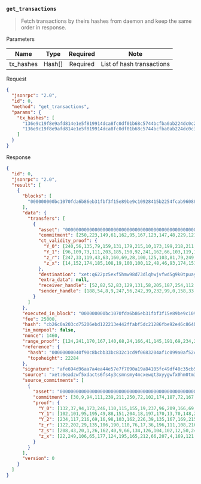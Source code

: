 ### `get_transactions`

> Fetch transactions by theirs hashes from daemon and keep the same order in response.

Parameters

| Name      | Type   | Required |            Note           |
|:---------:|:------:|:--------:|:-------------------------:|
| tx_hashes | Hash[] | Required | List of hash transactions |

Request

```json
{
  "jsonrpc": "2.0",
  "id": 0,
  "method": "get_transactions",
  "params": {
    "tx_hashes": [
      "136e9c19f8e9afd814e1e5f819914dca8fc0df01b68c5744bcfba0ab224dc0c2",
      "136e9c19f8e9afd814e1e5f819914dca8fc0df01b68c5744bcfba0ab224dc0c3"
    ]
  }
}
```

Response

```json
{
  "id": 0,
  "jsonrpc": "2.0",
  "result": [
    {
      "blocks": [
        "000000000bc1070fda6b86eb31fbf3f15e89be9c10928415b2254fcab96088a8"
      ],
      "data": {
        "transfers": [
          {
            "asset": "0000000000000000000000000000000000000000000000000000000000000000",
            "commitment": [250,223,149,61,162,95,167,123,147,48,229,121,70,107,159,33,93,138,52,125,112,67,196,92,229,122,189,104,59,206,43,3],
            "ct_validity_proof": {
              "Y_0": [240,56,135,79,159,131,179,215,10,173,199,218,211,152,3,119,177,130,82,11,186,45,189,4,177,242,57,215,208,18,156,38],
              "Y_1": [96,109,73,111,203,185,150,92,241,162,66,103,119,135,244,47,3,4,209,167,173,37,0,236,45,151,150,224,127,169,46,98],
              "z_r": [247,33,119,43,63,160,69,28,100,125,103,81,79,249,247,99,157,207,253,92,251,107,237,126,108,197,226,7,133,176,88,6],
              "z_x": [14,152,174,185,108,19,100,100,12,48,46,93,174,151,157,155,162,90,148,78,33,36,50,119,249,77,198,234,175,143,198,12]
            },
            "destination": "xet:q622pz5exf5hmw98d73dlqhwjvfwd5g9k0tpuay90ga634c64cgsqczfmvx",
            "extra_data": null,
            "receiver_handle": [52,82,52,83,129,131,58,205,187,254,112,59,69,128,62,11,42,203,113,2,123,33,239,179,17,203,49,51,16,145,7,106],
            "sender_handle": [188,54,8,9,247,56,242,39,232,99,0,158,33,27,235,151,179,101,72,71,175,255,7,240,45,159,243,241,91,139,140,6]
          }
        ]
      },
      "executed_in_block": "000000000bc1070fda6b86eb31fbf3f15e89be9c10928415b2254fcab96088a8",
      "fee": 25000,
      "hash": "cb26c0a203cd75206ebd122213e442ffabf5dc21286fbe92e46c864ba723dcdd",
      "in_mempool": false,
      "nonce": 1460,
      "range_proof": [124,241,170,167,140,68,24,166,41,145,191,69,234,201,234,239,61,60,99,63,200,141,100,229,15,102,94,188,248,30,4,48,42,120,154,41,222,76,118,151,244,51,113,250,217,83,96,203,197,148,184,74,60,166,241,160,143,102,62,155,215,38,37,122,42,248,247,186,179,253,194,35,207,139,39,187,239,147,82,62,108,59,155,205,191,135,218,57,36,189,189,84,151,1,39,107,208,196,174,14,189,108,152,135,212,165,216,216,5,92,113,45,238,54,128,107,187,198,112,167,232,179,104,254,250,231,189,87,82,52,38,254,193,108,172,216,158,181,100,119,124,16,138,131,228,171,63,181,25,3,110,91,165,101,94,170,238,103,98,3,174,73,71,183,231,165,105,188,78,62,176,243,8,136,227,139,43,32,142,224,69,103,152,64,121,148,80,249,71,245,153,9,64,81,107,254,25,185,43,46,168,157,255,232,217,255,98,1,206,13,161,124,126,241,83,166,157,151,195,71,84,244,83,3,240,39,164,253,188,212,254,252,17,100,140,197,27,29,30,222,188,172,39,143,135,203,210,18,203,59,67,207,192,90,152,78,144,105,115,204,215,73,135,212,0,102,83,236,36,167,123,128,246,39,64,76,38,214,230,158,211,115,69,55,26,124,130,127,88,49,80,53,74,123,64,176,12,181,200,168,101,218,106,7,2,82,77,24,152,118,19,230,145,194,226,230,4,106,233,1,18,49,98,210,85,137,0,175,91,101,139,123,205,99,221,6,250,28,16,139,248,161,202,43,143,57,24,103,74,77,56,77,160,128,80,105,27,166,46,236,142,138,52,118,129,246,186,14,159,85,134,22,22,125,144,1,248,84,165,160,71,108,116,103,162,198,160,167,110,45,106,26,193,118,110,104,165,91,81,98,236,144,142,109,13,83,10,14,56,117,231,93,105,76,186,89,178,230,151,186,254,145,134,135,112,48,213,215,243,237,174,89,170,71,151,125,185,140,234,66,44,184,130,122,187,103,22,13,138,180,224,115,92,221,6,143,62,9,188,39,190,20,69,173,44,5,57,147,130,83,45,22,34,159,159,192,123,212,189,97,56,198,4,239,167,31,177,203,2,171,170,121,160,46,185,104,60,24,175,236,123,238,149,49,233,88,127,119,221,221,159,10,234,223,4,56,108,153,103,252,91,128,224,22,240,98,250,111,204,177,49,20,63,229,58,255,177,22,127,15,54,124,38,5,104,241,71,23,110,150,13,123,92,186,79,55,192,15,225,113,95,233,82,69,123,67,239,27,57,149,28,157,121,12,132,26,48,74,31,202,234,140,29,237,180,5,73,171,248,103,27,98,114,222,91,236,211,54,115,32,150,172,148,224,214,174,231,7,232,102,236,255,130,169,169,36,229,25,75,43,80,97,189,23,189,177,215,118,139,164,7,249,193,221,163,78,162,216,149,27,88,168,250,34,158,65,24,219,150,110,41,200,20,40,216,180,150,151,24,81,49,73,179,204,238,34,140,243,130,51,226,56,251,158,86,132,170,107,160,7,88,111,129,136,218,41,43,251,102,232,204,38,228,223,139,49,60,170,245,210,135,41,32,10,27,151,62,177,224,107,94,138,21,49,42,87,3,37,218,213,6,162,121,20,132,241,191,213,46,96,142,169,44,57,44,12],
      "reference": {
        "hash": "00000000040f90c8bcbb33bc832c1cd9f0683204af1c099a0af52c7a247840f5",
        "topoheight": 22284
      },
      "signature": "afe694d96aa7a4ea44e57e7f7090a19a84105fc49df40c35cb5c1bfe4a949303d8b918e2ccbc38c8058449edcb334883471265743c99be39180a574d2adbfd05",
      "source": "xet:6eadzwf5xdacts6fs4y3csmnsmy4mcxewqt3xyygwfx0hm0tm32sqxdy9zk",
      "source_commitments": [
        {
          "asset": "0000000000000000000000000000000000000000000000000000000000000000",
          "commitment": [30,9,94,111,239,211,250,72,102,174,187,72,167,33,129,6,73,190,134,190,64,225,59,197,136,241,222,65,35,83,225,102],
          "proof": {
            "Y_0": [132,37,94,173,246,110,115,155,19,237,96,209,166,69,71,48,84,116,64,118,81,92,49,175,166,52,213,167,139,99,75,38],
            "Y_1": [102,101,95,195,49,88,151,204,18,197,170,13,70,148,228,161,246,36,215,153,249,144,136,193,100,236,238,129,206,102,140,27],
            "Y_2": [234,117,216,69,16,98,103,162,226,39,135,167,169,215,205,93,1,40,42,42,60,88,141,35,184,20,218,7,0,100,157,73],
            "z_r": [122,202,29,135,106,190,110,76,17,36,196,111,108,216,183,199,156,138,71,134,212,70,62,172,134,206,177,180,146,172,189,15],
            "z_s": [208,43,20,1,26,162,40,9,66,134,126,104,102,12,50,240,94,101,51,44,124,226,219,41,167,143,62,77,157,35,190,8],
            "z_x": [22,249,106,65,177,124,195,165,212,66,207,4,169,121,83,133,125,240,201,94,62,73,202,42,185,86,23,215,117,198,206,15]
          }
        }
      ],
      "version": 0
    }
  ]
}
```